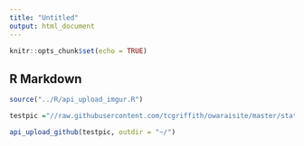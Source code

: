 ```yaml
---
title: "Untitled"
output: html_document
---
```


```r
knitr::opts_chunk$set(echo = TRUE)
```

## R Markdown

```r
source("../R/api_upload_imgur.R")
```

```r

testpic ="//raw.githubusercontent.com/tcgriffith/owaraisite/master/static/img/banner-mix_new.jpg"

api_upload_github(testpic, outdir = "~/")
```

